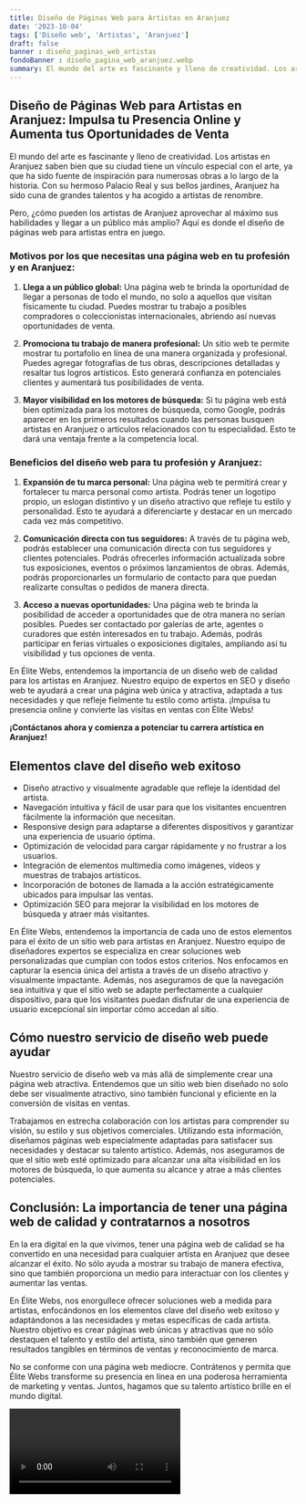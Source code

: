 ```yaml
---
title: Diseño de Páginas Web para Artistas en Aranjuez
date: '2023-10-04'
tags: ['Diseño web', 'Artistas', 'Aranjuez']
draft: false
banner : diseño_paginas_web_artistas
fondoBanner : diseño_pagina_web_aranjuez.webp
summary: El mundo del arte es fascinante y lleno de creatividad. Los artistas en Aranjuez saben bien que su ciudad tiene un vínculo especial con el arte, ya que ha sido fuente de inspiración para numerosas obras a lo largo de la historia. Con su hermoso Palacio Real y sus bellos jardines, Aranjuez ha sido cuna de grandes talentos y ha acogido a artistas de renombre.
---
```


## Diseño de Páginas Web para Artistas en Aranjuez: Impulsa tu Presencia Online y Aumenta tus Oportunidades de Venta

El mundo del arte es fascinante y lleno de creatividad. Los artistas en Aranjuez saben bien que su ciudad tiene un vínculo especial con el arte, ya que ha sido fuente de inspiración para numerosas obras a lo largo de la historia. Con su hermoso Palacio Real y sus bellos jardines, Aranjuez ha sido cuna de grandes talentos y ha acogido a artistas de renombre.

Pero, ¿cómo pueden los artistas de Aranjuez aprovechar al máximo sus habilidades y llegar a un público más amplio? Aquí es donde el diseño de páginas web para artistas entra en juego.

### Motivos por los que necesitas una página web en tu profesión y en Aranjuez:

1. **Llega a un público global:** Una página web te brinda la oportunidad de llegar a personas de todo el mundo, no solo a aquellos que visitan físicamente tu ciudad. Puedes mostrar tu trabajo a posibles compradores o coleccionistas internacionales, abriendo así nuevas oportunidades de venta.

2. **Promociona tu trabajo de manera profesional:** Un sitio web te permite mostrar tu portafolio en línea de una manera organizada y profesional. Puedes agregar fotografías de tus obras, descripciones detalladas y resaltar tus logros artísticos. Esto generará confianza en potenciales clientes y aumentará tus posibilidades de venta.

3. **Mayor visibilidad en los motores de búsqueda:** Si tu página web está bien optimizada para los motores de búsqueda, como Google, podrás aparecer en los primeros resultados cuando las personas busquen artistas en Aranjuez o artículos relacionados con tu especialidad. Esto te dará una ventaja frente a la competencia local.

### Beneficios del diseño web para tu profesión y Aranjuez:

1. **Expansión de tu marca personal:** Una página web te permitirá crear y fortalecer tu marca personal como artista. Podrás tener un logotipo propio, un eslogan distintivo y un diseño atractivo que refleje tu estilo y personalidad. Esto te ayudará a diferenciarte y destacar en un mercado cada vez más competitivo.

2. **Comunicación directa con tus seguidores:** A través de tu página web, podrás establecer una comunicación directa con tus seguidores y clientes potenciales. Podrás ofrecerles información actualizada sobre tus exposiciones, eventos o próximos lanzamientos de obras. Además, podrás proporcionarles un formulario de contacto para que puedan realizarte consultas o pedidos de manera directa.

3. **Acceso a nuevas oportunidades:** Una página web te brinda la posibilidad de acceder a oportunidades que de otra manera no serían posibles. Puedes ser contactado por galerías de arte, agentes o curadores que estén interesados en tu trabajo. Además, podrás participar en ferias virtuales o exposiciones digitales, ampliando así tu visibilidad y tus opciones de venta.

En Élite Webs, entendemos la importancia de un diseño web de calidad para los artistas en Aranjuez. Nuestro equipo de expertos en SEO y diseño web te ayudará a crear una página web única y atractiva, adaptada a tus necesidades y que refleje fielmente tu estilo como artista. ¡Impulsa tu presencia online y convierte las visitas en ventas con Élite Webs!

**¡Contáctanos ahora y comienza a potenciar tu carrera artística en Aranjuez!**

<GifSeo />

<Cta />

## Elementos clave del diseño web exitoso

- Diseño atractivo y visualmente agradable que refleje la identidad del artista.
- Navegación intuitiva y fácil de usar para que los visitantes encuentren fácilmente la información que necesitan.
- Responsive design para adaptarse a diferentes dispositivos y garantizar una experiencia de usuario óptima.
- Optimización de velocidad para cargar rápidamente y no frustrar a los usuarios.
- Integración de elementos multimedia como imágenes, vídeos y muestras de trabajos artísticos.
- Incorporación de botones de llamada a la acción estratégicamente ubicados para impulsar las ventas.
- Optimización SEO para mejorar la visibilidad en los motores de búsqueda y atraer más visitantes.

En Élite Webs, entendemos la importancia de cada uno de estos elementos para el éxito de un sitio web para artistas en Aranjuez. Nuestro equipo de diseñadores expertos se especializa en crear soluciones web personalizadas que cumplan con todos estos criterios. Nos enfocamos en capturar la esencia única del artista a través de un diseño atractivo y visualmente impactante. Además, nos aseguramos de que la navegación sea intuitiva y que el sitio web se adapte perfectamente a cualquier dispositivo, para que los visitantes puedan disfrutar de una experiencia de usuario excepcional sin importar cómo accedan al sitio.

## Cómo nuestro servicio de diseño web puede ayudar

Nuestro servicio de diseño web va más allá de simplemente crear una página web atractiva. Entendemos que un sitio web bien diseñado no solo debe ser visualmente atractivo, sino también funcional y eficiente en la conversión de visitas en ventas.

Trabajamos en estrecha colaboración con los artistas para comprender su visión, su estilo y sus objetivos comerciales. Utilizando esta información, diseñamos páginas web especialmente adaptadas para satisfacer sus necesidades y destacar su talento artístico. Además, nos aseguramos de que el sitio web esté optimizado para alcanzar una alta visibilidad en los motores de búsqueda, lo que aumenta su alcance y atrae a más clientes potenciales.

## Conclusión: La importancia de tener una página web de calidad y contratarnos a nosotros

En la era digital en la que vivimos, tener una página web de calidad se ha convertido en una necesidad para cualquier artista en Aranjuez que desee alcanzar el éxito. No sólo ayuda a mostrar su trabajo de manera efectiva, sino que también proporciona un medio para interactuar con los clientes y aumentar las ventas.

En Élite Webs, nos enorgullece ofrecer soluciones web a medida para artistas, enfocándonos en los elementos clave del diseño web exitoso y adaptándonos a las necesidades y metas específicas de cada artista. Nuestro objetivo es crear páginas web únicas y atractivas que no sólo destaquen el talento y estilo del artista, sino también que generen resultados tangibles en términos de ventas y reconocimiento de marca.

No se conforme con una página web mediocre. Contrátenos y permita que Élite Webs transforme su presencia en línea en una poderosa herramienta de marketing y ventas. Juntos, hagamos que su talento artístico brille en el mundo digital.

<Video />

<CtaBot job='Artistas' city='Aranjuez'/>

<Gmaps query='Aranjuez+españa+maps' />